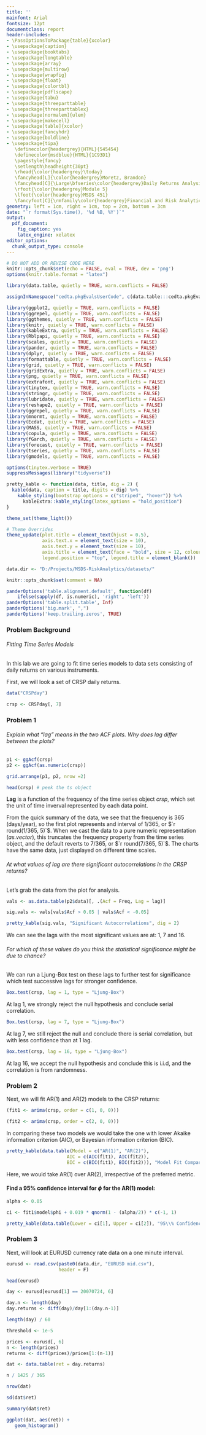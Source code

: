 ```yaml
---
title: ''
mainfont: Arial
fontsize: 12pt
documentclass: report
header-includes:
- \PassOptionsToPackage{table}{xcolor}
- \usepackage{caption}
- \usepackage{booktabs}
- \usepackage{longtable}
- \usepackage{array}
- \usepackage{multirow}
- \usepackage{wrapfig}
- \usepackage{float}
- \usepackage{colortbl}
- \usepackage{pdflscape}
- \usepackage{tabu}
- \usepackage{threeparttable}
- \usepackage{threeparttablex}
- \usepackage[normalem]{ulem}
- \usepackage{makecell}
- \usepackage[table]{xcolor}
- \usepackage{fancyhdr}
- \usepackage{boldline}
- \usepackage{tipa}
   \definecolor{headergrey}{HTML}{545454}
   \definecolor{msdblue}{HTML}{1C93D1}
   \pagestyle{fancy}
   \setlength\headheight{30pt}
   \rhead{\color{headergrey}\today}
   \fancyhead[L]{\color{headergrey}Moretz, Brandon}
   \fancyhead[C]{\Large\bfseries\color{headergrey}Daily Returns Analysis}
   \rfoot{\color{headergrey}Module 5}
   \lfoot{\color{headergrey}MSDS 451}
   \fancyfoot[C]{\rmfamily\color{headergrey}Financial and Risk Analytics}
geometry: left = 1cm, right = 1cm, top = 2cm, bottom = 3cm
date: "`r format(Sys.time(), '%d %B, %Y')`"
output:
  pdf_document:
    fig_caption: yes
    latex_engine: xelatex
editor_options: 
  chunk_output_type: console
---
```



```r

# DO NOT ADD OR REVISE CODE HERE
knitr::opts_chunk$set(echo = FALSE, eval = TRUE, dev = 'png')
options(knitr.table.format = "latex")

```

```r

library(data.table, quietly = TRUE, warn.conflicts = FALSE)

assignInNamespace("cedta.pkgEvalsUserCode", c(data.table:::cedta.pkgEvalsUserCode, "rtvs"), "data.table")

library(ggplot2, quietly = TRUE, warn.conflicts = FALSE)
library(ggrepel, quietly = TRUE, warn.conflicts = FALSE)
library(ggthemes, quietly = TRUE, warn.conflicts = FALSE)
library(knitr, quietly = TRUE, warn.conflicts = FALSE)
library(kableExtra, quietly = TRUE, warn.conflicts = FALSE)
library(Rblpapi, quietly = TRUE, warn.conflicts = FALSE)
library(scales, quietly = TRUE, warn.conflicts = FALSE)
library(pander, quietly = TRUE, warn.conflicts = FALSE)
library(dplyr, quietly = TRUE, warn.conflicts = FALSE)
library(formattable, quietly = TRUE, warn.conflicts = FALSE)
library(grid, quietly = TRUE, warn.conflicts = FALSE)
library(gridExtra, quietly = TRUE, warn.conflicts = FALSE)
library(png, quietly = TRUE, warn.conflicts = FALSE)
library(extrafont, quietly = TRUE, warn.conflicts = FALSE)
library(tinytex, quietly = TRUE, warn.conflicts = FALSE)
library(stringr, quietly = TRUE, warn.conflicts = FALSE)
library(lubridate, quietly = TRUE, warn.conflicts = FALSE)
library(reshape2, quietly = TRUE, warn.conflicts = FALSE)
library(ggrepel, quietly = TRUE, warn.conflicts = FALSE)
library(mnormt, quietly = TRUE, warn.conflicts = FALSE)
library(Ecdat, quietly = TRUE, warn.conflicts = FALSE)
library(MASS, quietly = TRUE, warn.conflicts = FALSE)
library(copula, quietly = TRUE, warn.conflicts = FALSE)
library(fGarch, quietly = TRUE, warn.conflicts = FALSE)
library(forecast, quietly = TRUE, warn.conflicts = FALSE)
library(tseries, quietly = TRUE, warn.conflicts = FALSE)
library(gmodels, quietly = TRUE, warn.conflicts = FALSE)

options(tinytex.verbose = TRUE)
suppressMessages(library("tidyverse"))

pretty_kable <- function(data, title, dig = 2) {
  kable(data, caption = title, digits = dig) %>%
    kable_styling(bootstrap_options = c("striped", "hover")) %>%
      kableExtra::kable_styling(latex_options = "hold_position")
}

theme_set(theme_light())

# Theme Overrides
theme_update(plot.title = element_text(hjust = 0.5),
             axis.text.x = element_text(size = 10),
             axis.text.y = element_text(size = 10),
             axis.title = element_text(face = "bold", size = 12, colour = "steelblue4"),
             legend.position = "top", legend.title = element_blank())

data.dir <- "D:/Projects/MSDS-RiskAnalytics/datasets/"

```

```r

knitr::opts_chunk$set(comment = NA)

panderOptions('table.alignment.default', function(df)
    ifelse(sapply(df, is.numeric), 'right', 'left'))
panderOptions('table.split.table', Inf)
panderOptions('big.mark', ",")
panderOptions('keep.trailing.zeros', TRUE)

```

### Problem Background
######  Fitting Time Series Models

In this lab we are going to fit time series models to data sets consisting of daily returns on various instruments.

First, we will look a set of CRSP daily returns.

```r

data("CRSPday")

crsp <- CRSPday[, 7]

```

### Problem 1
###### Explain what "lag" means in the two ACF plots. Why does lag differ between the plots?

```r

p1 <- ggAcf(crsp)
p2 <- ggAcf(as.numeric(crsp))

grid.arrange(p1, p2, nrow =2)

```


```r

head(crsp) # peek the ts object

```

__Lag__ is a function of the frequency of the time series object _crsp_, which set the unit of time inverval represented by each data point. 

From the quick summary of the data, we see that the frequency is 365 (days/year), so the first plot represents and interval of 1/365, or $`r round(1/365, 5)`$. When we cast the data to a pure numeric representation (_as.vector_), this truncates the frequency property from the time series object, and the default reverts to 7/365, or $`r round(7/365, 5)`$. The charts have the same data, just displayed on different time scales.

###### At what values of lag are there significant autocorrelations in the CRSP returns?

Let's grab the data from the plot for analysis.

```r

vals <- as.data.table(p2$data)[, .(Acf = Freq, Lag = lag)]

sig.vals <- vals[vals$Acf > 0.05 | vals$Acf < -0.05]

pretty_kable(sig.vals, "Significant Autocorrelations", dig = 2)

```

We can see the lags with the most significant values are at: 1, 7 and 16.

###### For which of these values do you think the statistical significance might be due to chance?

We can run a Ljung-Box test on these lags to further test for significance which test successive lags for stronger confidence.

```r
Box.test(crsp, lag = 1, type = "Ljung-Box")
```

At lag 1, we strongly reject the null hypothesis and conclude serial correlation. 

```r
Box.test(crsp, lag = 7, type = "Ljung-Box")
```

At lag 7, we still reject the null and conclude there is serial correlation, but with less confidence than at 1 lag.

```r
Box.test(crsp, lag = 16, type = "Ljung-Box")
```

At lag 16, we accept the null hypothesis and conclude this is i.i.d, and the correlation is from randomness.

\newpage

### Problem 2

Next, we will fit AR(1) and AR(2) models to the CRSP returns:

```r
(fit1 <- arima(crsp, order = c(1, 0, 0)))
```

```r
(fit2 <- arima(crsp, order = c(2, 0, 0)))
```

In comparing these two models we would take the one with lower Akaike information criterion (AIC), or Bayesian information criterion (BIC).

```r

pretty_kable(data.table(Model = c("AR(1)", "AR(2)"), 
                      AIC = c(AIC(fit1), AIC(fit2)), 
                      BIC = c(BIC(fit1), BIC(fit2))), "Model Fit Comparison")
```

Here, we would take AR(1) over AR(2), irrespective of the preferred metric.

\newpage

#### Find a 95% confidence interval for $\phi$ for the AR(1) model:

```r

alpha <- 0.05

ci <- fit1$model$phi + 0.019 * qnorm(1 - (alpha/2)) * c(-1, 1)

pretty_kable(data.table(Lower = ci[1], Upper = ci[2]), "95\\% Confidence Interval", dig = 5)

```

\newpage

### Problem 3

Next, will look at EURUSD currency rate data on a one minute interval.


```r

eurusd <- read.csv(paste0(data.dir, "EURUSD mid.csv"), 
                   header = F)

head(eurusd)

day <- eurusd[eurusd[1] == 20070724, 6]

day.n <- length(day)
day.returns <- diff(day)/day[1:(day.n-1)]

length(day) / 60

threshold <- 1e-5

prices <- eurusd[, 6]
n <- length(prices)
returns <- diff(prices)/prices[1:(n-1)]

dat <- data.table(ret = day.returns)

n / 1425 / 365

nrow(dat)

sd(dat$ret)

summary(dat$ret)

ggplot(dat, aes(ret)) +
   geom_histogram()


```